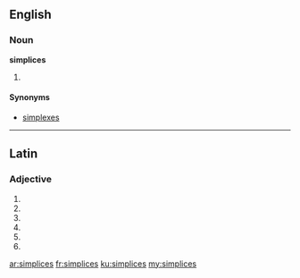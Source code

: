 ==English==

===Noun===
'''simplices'''

# {{mathematics}} {{plural of|[[simplex]]}}

====Synonyms====
* [[simplexes]]

----

==Latin==

===Adjective===
{{la-adj-form|simplicēs}}

# {{inflection of|simplex|simplex|nom|m|p|lang=la}}
# {{inflection of|simplex|simplex|nom|f|p|lang=la}}
# {{inflection of|simplex|simplex|acc|m|p|lang=la}}
# {{inflection of|simplex|simplex|acc|f|p|lang=la}}
# {{inflection of|simplex|simplex|voc|m|p|lang=la}}
# {{inflection of|simplex|simplex|voc|f|p|lang=la}}

[[ar:simplices]]
[[fr:simplices]]
[[ku:simplices]]
[[my:simplices]]